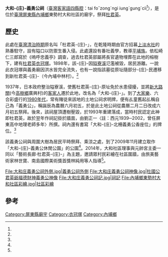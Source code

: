 {{coord|22.651184|120.572799|display=title}}
{{東亞廟宇
| name = 大和-{庄}-義勇公祠
| img =File:大和庄義勇公祠正面.jpg 
| img_capt = 
| image_width = 250px
| location = {{ROC-TWN}}[[屏東縣|屏東縣]][[內埔鄉|內埔鄉]]東勢村大和社區
| god =義勇公
| type = 
| struct = 
| open_year =
| cere_date =農曆六月初五
| cultural_collection= 
|}}
'''大和-{庄}-義勇公祠'''（[[臺灣客家語|臺灣客家語]][[四縣腔|四縣腔]]：tai foˇzongˊngi iungˋgungˊcii<ref name="典藏網站"/>），是位於[[臺灣|臺灣]][[屏東縣|屏東縣]][[內埔鄉|內埔鄉]]東勢村大和社區的廟宇，祭拜[[杜君英|杜君英]]。

==歷史==
此處在[[臺灣清治時期|臺灣清治時期]]原名叫「杜君英-{庄}-」，在乾隆時期由官方招募[[上淡水社|上淡水社]]的熟番駐守，設有隘口以防禦生番入侵。此處還設有番社義學，教導[[平埔族|平埔族]]。依松崎仁三郎寫於《嗚呼忠義亭》調查，過去杜君英部屬將長官遺物埋葬在此地的榕樹下，建有[[杜君英衣冠塚|杜君英衣冠塚]]。1898年，該-{庄}-因[[隘寮溪|隘寮溪]]氾濫被毀，居民游離。一說此衣冠塚與義勇廟因洪水皆完全流失，也有一說指該墓從原址隨部分-{庄}-民遷移到新杜君英-{庄}-（今內埔中林村）。<ref name="謝貴文"/>

1937年，日本政府整治隘寮溪，使舊杜君英-{庄}-原址免於水患侵擾，並將[[大路關|新大路關]](今[[高樹鄉|高樹鄉]]廣興村)的[[臺灣客家人|客家人]]遷於此地，改名為「大和-{庄}-」。到了[[大家樂_(賭博)|大家樂]]、六合彩盛行的[[1980年代臺灣|1980年代]]，常有賭徒來該地的土地公祠求明牌，便有乩童舊起乩稱自己為「義勇公」，稱誕辰為農曆六月初五，於是此土地公祠從農曆二月二日改成六月初五祭拜。後來，該祠屋頂遭樹壓毀，於1993年重建落成，當時村民認定此神即杜君英，故於翌年作祠記掛於牆面，由劉正一〈註：西元1939─2002，曾任屏東高中地理老師多年〉所撰。祠內還有書寫「大和-{庄}-北柵義勇公香座位」的牌位。<ref name="謝貴文"/>

該義勇公祠與周圍大樹為居民平時祭拜、乘涼之處，到了2009年11月建立取作「大和-{庄}-義勇公休閒公園」的公園<ref name="中央社"/>。2014年，大和社區理事與元帥宮主委一同以「藝術長廊‧杜君英-{庄}-」為主題，邀請眾村民彩繪在社區圍牆，由旅美藝術家林世寶、南島國際美術獎首獎林純用等人指導<ref name="邱芷柔"/>。

<gallery>
File:大和庄義勇公祠外側.jpg|義勇公祠外側
File:大和庄義勇公祠神像.jpg|杜國公君英爺福德財神義勇公神像
File:大和庄義勇公祠記.jpg|祠記
File:內埔鄉東勢村大和社區彩繪.jpg|社區彩繪
</gallery>

== 參考 ==
{{reflist|1|refs=

<ref name="典藏網站">{{Cite web|url=http://125.227.191.54/frontsite/archive/archiveInfoDetailAction.do?method=doViewArchiveInfoDetail&caseId=VEExMDA4MDAwMjUy&version=MQ==&assetsClassifyId=MS4y|title=大和-{庄}-義勇公祠|author=|language=zh-tw|agency=中華民國客家委員會|publisher=臺灣客庄文化數位典藏網站|date=|accessdate=2016-07-13}}{{dead link|date=2018年2月 |bot=InternetArchiveBot |fix-attempted=yes }}</ref>

<ref name="謝貴文">{{cite book |author=謝貴文|chapter=〈尋找朱一貴的有關遺跡〉|title=《內門鴨母王朱一貴》|date=2015-09-04|publisher=玉山社 |volume=|location=臺灣|language=zh-tw|isbn=9789860456387}}</ref>

<ref name="中央社">{{Cite news|url=http://www.cna.com.tw/postwrite/Detail/43861.aspx|title=大和-{庄}-義勇公休閒公園完工 打造社區幸福夢|language=zh-tw|publisher=中央社|date=2009-11-20|accessdate=2016-07-12}}</ref>

<ref name="邱芷柔">{{Cite news|url=http://news.ltn.com.tw/news/supplement/paper/821778|title=旅美畫家帶頭 社區圍牆有藝思|author=邱芷柔|language=zh-tw|publisher=《自由時報》|date=2014-10-15|accessdate=2016-07-12}}</ref>

}}
{{commonscat|Du Junying 's Tomb}}
[[Category:屏東縣廟宇|Category:屏東縣廟宇]]
[[Category:衣冠塚|Category:衣冠塚]]
[[Category:內埔鄉|Category:內埔鄉]]